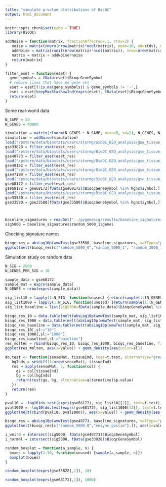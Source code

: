 ```yaml
---
title: "simulate p-value distributions of BioQC"
output: html_document
---
```


```r
knitr::opts_chunk$set(echo = TRUE)
library(BioQC)
```

```r
addNoise = function(matrix, fractionAffected=.1, stdv=2) {
   noise = matrix(rnorm(nrow(matrix)*ncol(matrix), mean=20, sd=stdv), nrow=nrow(matrix), byrow=FALSE)
   addNoise = matrix(runif(nrow(matrix)*ncol(matrix)), nrow=nrow(matrix), byrow=FALSE) < fractionAffected
   matrix = matrix + addNoise*noise
   return(matrix)
}

filter_eset = function(eset) {
  gene_symbols = fData(eset)$BioqcGeneSymbol
  # remove lines that have no gene set
  eset = eset[(!is.na(gene_symbols)) & gene_symbols != '-',]
  eset = eset[keepMaxStatRowInd(exprs(eset), fData(eset)$BioqcGeneSymbol, stat=median),]
  return(eset)
}

```

Some real-world data
```r
N_SAMP = 50
N_GENES = 40000

simulation = matrix(rlnorm(N_GENES * N_SAMP, mean=9, sd=2), N_GENES, N_SAMP)
simulation = addNoise(simulation)
load("/pstore/data/biostats/users/sturmg/BioQC_GEO_analysis/gse_tissue_annot/geo_annot/GSE33828.Rdata")
gse33828 = filter_eset(eset_res)
load("/pstore/data/biostats/users/sturmg/BioQC_GEO_analysis/gse_tissue_annot/geo_annot/GSE40773.Rdata")
gse40773 = filter_eset(eset_res)
load("/pstore/data/biostats/users/sturmg/BioQC_GEO_analysis/gse_tissue_annot/geo_annot/GSE48152.Rdata")
gse48152 = filter_eset(eset_res)
load("/pstore/data/biostats/users/sturmg/BioQC_GEO_analysis/gse_tissue_annot/geo_annot/GSE47199.Rdata")
gse47199 = filter_eset(eset_res)
load("/pstore/data/biostats/users/sturmg/BioQC_GEO_analysis/gse_tissue_annot/geo_annot/GSE68172.Rdata")
gse68172 = filter_eset(eset_res)
gse68172 = gse68172[fData(gse68172)$BioqcGeneSymbol %in% hgnc$symbol,]
load("/pstore/data/biostats/users/sturmg/BioQC_GEO_analysis/gse_tissue_annot/geo_annot/GSE33580.Rdata")
gse33580 = filter_eset(eset_res)
gse33580 = gse33580[fData(gse33580)$BioqcGeneSymbol %in% hgnc$symbol,]



baseline_signatures = readGmt("../pygenesig/results/baseline_signatures.gmt")
sig5000 = baseline_signatures$random_5000_1$genes
```



Checking signature names
```r
bioqc_res = absLog10p(wmwTest(gse33580, baseline_signatures, valType="p.greater", col="BioqcGeneSymbol"))
ggplot(melt(bioqc_res[c("random_5000_0","random_5000_1", "random_2000_1", "random_100_1"),]), aes(x=value)) + geom_density(aes(color=Var1))
```


Simulation study on random data
```r
N_SIG = 2000
N_GENES_PER_SIG = 10

sample_data = gse68172
sample_mat = exprs(sample_data)
N_GENES = nrow(exprs(sample_data))

sig_list10 = lapply(1:N_SIG, function(unused) {return(sample(1:(N_GENES), 10))})
sig_list1000 = lapply(1:N_SIG, function(unused) {return(sample(1:(N_GENES), 1000))})
sig_list_baseline = list(sig5000=fData(sample_data)$BioqcGeneSymbol %in% sig5000)

bioqc_res_10 = data.table(melt(absLog10p(wmwTest(sample_mat, sig_list10, valType="p.greater"))))
bioqc_res_1000 = data.table(melt(absLog10p(wmwTest(sample_mat, sig_list1000, valType="p.greater"))))
bioqc_res_baseline = data.table(melt(absLog10p(wmwTest(sample_mat, sig_list_baseline, valType="p.greater"))))
bioqc_res_10[,sl:="10"]
bioqc_res_1000[,sl:="1000"]
bioqc_res_baseline[,sl:="baseline"]
res_molten = rbind(bioqc_res_10, bioqc_res_1000, bioqc_res_baseline, fill=TRUE)
ggplot(res_molten, aes(x=value)) + geom_density(aes(color=sl))
```








```r
do.test <- function(senseMat, tissueInd, test=t.test, alternative="greater") {
   bgInds = setdiff(1:nrow(senseMat), tissueInd)
   res = apply(senseMat, 2, function(col) {
     gs = col[tissueInd]
     bg = col[bgInds]
     return(test(gs, bg, alternative=alternative)$p.value)
   })
   return(res)
}

pval10 = -log10(do.test(exprs(gse68172), sig_list10[[2]], test=t.test))
pval1000 = -log10(do.test(exprs(gse68172), sig_list1000[[2]], test=t.test))
ggplot(melt(rbind(pval10, pval1000)), aes(x=value)) + geom_density(aes(color=Var1))

```

```r
bioqc_res = absLog10p(wmwTest(gse40773, baseline_signatures, valType="p.greater", col="BioqcGeneSymbol"))
ggplot(melt(bioqc_res[c("random_5000_0","enzyme_goslim"),]), aes(x=value)) + geom_density(aes(color=Var1))
```

```r
i_weird = intersect(sig5000, fData(gse40773)$BioqcGeneSymbol)
i_normal = intersect(sig5000, fData(gse33828)$BioqcGeneSymbol)


```


```r

random_boxplot = function(a_sample, n) {
  boxes = lapply(1:10, function(unused) {sample(a_sample, n)})
  boxplot(boxes)
}

random_boxplot(exprs(gse33828[,1]), 10)


```

```r
random_boxplot(exprs(gse68172[,1]), 1000)
```